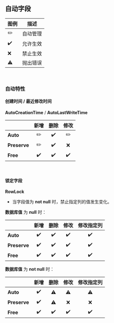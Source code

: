 ## 自动字段

| 图例 | 描述     |
| ---- | -------- |
| ✏️    | 自动管理 |
| ✔️    | 允许生效 |
| ❌    | 禁止生效 |
| ⚠️    | 抛出错误 |

<br/>

### 自动特性

#### 创建时间 / 最近修改时间

**AutoCreationTime** / **AutoLastWriteTime**

|              | 新增 | 删除 | 修改 |
| ------------ | :--: | :--: | :--: |
| **Auto**     |  ✏️   |  ✔️   |  ✏️   |
| **Preserve** |  ✏️   |  ✔️   |  ❌   |
| **Free**     |  ✔️   |  ✔️   |  ✔️   |

<br/>

#### 锁定字段

**RowLock**

- 当字段值为 **not null** 时，禁止指定列的值发生变化。

**数据库值** 为 **null** 时：

|              | 新增 | 删除 | 修改 | 修改指定列 |
| ------------ | :--: | :--: | :--: | :--------: |
| **Auto**     |  ✔️   |  ✔️   |  ✔️   |     ✔️      |
| **Preserve** |  ✔️   |  ✔️   |  ✔️   |     ✔️      |
| **Free**     |  ✔️   |  ✔️   |  ✔️   |     ✔️      |

**数据库值** 为 **not null** 时：

|              | 新增 | 删除 | 修改 | 修改指定列 |
| ------------ | :--: | :--: | :--: | :--------: |
| **Auto**     |  ✔️   |  ⚠️   |  ⚠️   |     ⚠️      |
| **Preserve** |  ✔️   |  ⚠️   |  ❌   |     ❌      |
| **Free**     |  ✔️   |  ✔️   |  ✔️   |     ✔️      |

